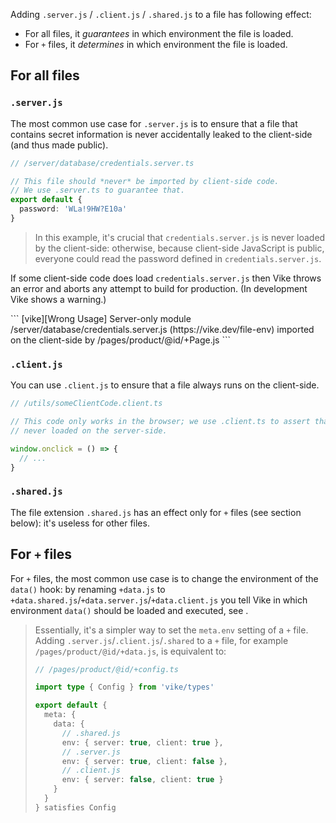 
Adding `.server.js` / `.client.js` / `.shared.js` to a file has following effect:
 - For all files, it *guarantees* in which environment the file is loaded.
 - For <Link href="/config#files">`+` files</Link>, it *determines* in which environment the file is loaded.

## For all files

### `.server.js`

The most common use case for `.server.js` is to ensure that a file that contains secret information is never accidentally leaked to the client-side (and thus made public).

```ts
// /server/database/credentials.server.ts

// This file should *never* be imported by client-side code.
// We use .server.ts to guarantee that.
export default {
  password: 'WLa!9HW?E10a'
}
```

> In this example, it's crucial that `credentials.server.js` is never loaded by the client-side: otherwise, because client-side JavaScript is public, everyone could read the password defined in `credentials.server.js`.

If some client-side code does load `credentials.server.js` then Vike throws an error and aborts any attempt to build for production. (In development Vike shows a warning.)

<CodeBlockTransformer lineBreak="white-space">
```
[vike][Wrong Usage] Server-only module /server/database/credentials.server.js (https://vike.dev/file-env) imported on the client-side by /pages/product/@id/+Page.js
```
</CodeBlockTransformer>


### `.client.js`

You can use `.client.js` to ensure that a file always runs on the client-side.

```ts
// /utils/someClientCode.client.ts

// This code only works in the browser; we use .client.ts to assert that this file is
// never loaded on the server-side.

window.onclick = () => {
  // ...
}
```

### `.shared.js`

The file extension `.shared.js` has an effect only for `+` files (see section below): it's useless for other files.


## For `+` files

For <Link href="/config#files">`+` files</Link>, the most common use case is to change the environment of the <Link href="/data">`data()` hook</Link>: by renaming `+data.js` to `+data.shared.js`/`+data.server.js`/`+data.client.js` you tell Vike in which environment `data()` should be loaded and executed, see <Link href="/data#environment" />.

> Essentially, it's a simpler way to set the <Link href="/meta#example-modify-data-env">`meta.env` setting</Link> of a `+` file.
> Adding `.server.js`/`.client.js`/`.shared` to a `+` file, for example `/pages/product/@id/+data.js`, is equivalent to:
>
> ```ts
> // /pages/product/@id/+config.ts
> 
> import type { Config } from 'vike/types'
> 
> export default {
>   meta: {
>     data: {
>       // .shared.js
>       env: { server: true, client: true },
>       // .server.js
>       env: { server: true, client: false },
>       // .client.js
>       env: { server: false, client: true }
>     }
>   }
> } satisfies Config
> ```
